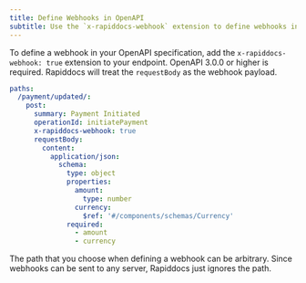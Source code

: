 ```yaml
---
title: Define Webhooks in OpenAPI
subtitle: Use the `x-rapiddocs-webhook` extension to define webhooks in your OpenAPI spec
---
```


To define a webhook in your OpenAPI specification, add the `x-rapiddocs-webhook: true` extension to your endpoint. OpenAPI 3.0.0 or higher is required. Rapiddocs will treat the `requestBody` as the webhook payload. 

```yaml openapi.yml {6}
paths: 
  /payment/updated/: 
    post: 
      summary: Payment Initiated
      operationId: initiatePayment
      x-rapiddocs-webhook: true
      requestBody:
        content:
          application/json:
            schema:
              type: object
              properties:
                amount:
                  type: number
                currency:
                  $ref: '#/components/schemas/Currency'
              required:
                - amount
                - currency 
```

<Info> 
The path that you choose when defining a webhook can be arbitrary. Since webhooks 
can be sent to any server, Rapiddocs just ignores the path.
</Info>
